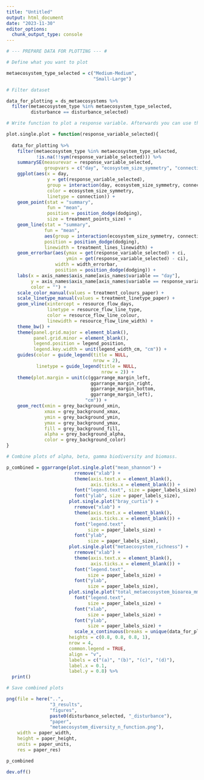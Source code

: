 ```yaml
---
title: "Untitled"
output: html_document
date: "2023-11-30"
editor_options: 
  chunk_output_type: console
---
```


```r

# --- PREPARE DATA FOR PLOTTING --- #

# Define what you want to plot

metaecosystem_type_selected = c("Medium-Medium",
                                "Small-Large")

# Filter dataset

data_for_plotting = ds_metaecosystems %>%
  filter(metaecosystem_type %in% metaecosystem_type_selected,
         disturbance == disturbance_selected)
```


```r

# Write function to plot a response variable. Afterwards you can use this function to plot alpha, beta, gamma diversity, and biomass.

plot.single.plot = function(response_variable_selected){
  
  data_for_plotting %>%
    filter(metaecosystem_type %in% metaecosystem_type_selected,
           !is.na(!!sym(response_variable_selected))) %>%
    summarySE(measurevar = response_variable_selected,
              groupvars = c("day", "ecosystem_size_symmetry", "connection")) %>%
    ggplot(aes(x = day,
               y = get(response_variable_selected),
               group = interaction(day, ecosystem_size_symmetry, connection),
               color = ecosystem_size_symmetry,
               linetype = connection)) +
    geom_point(stat = "summary",
               fun = "mean",
               position = position_dodge(dodging),
               size = treatment_points_size) +
    geom_line(stat = "summary",
              fun = "mean",
              aes(group = interaction(ecosystem_size_symmetry, connection)),
              position = position_dodge(dodging),
              linewidth = treatment_lines_linewidth) +
    geom_errorbar(aes(ymax = get(response_variable_selected) + ci,
                      ymin = get(response_variable_selected) - ci),
                  width = width_errorbar,
                  position = position_dodge(dodging)) +
    labs(x = axis_names$axis_name[axis_names$variable == "day"],
         y = axis_names$axis_name[axis_names$variable == response_variable_selected],
         color = "") +
    scale_color_manual(values = treatment_colours_paper) +
    scale_linetype_manual(values = treatment_linetype_paper) +
    geom_vline(xintercept = resource_flow_days,
               linetype = resource_flow_line_type,
               color = resource_flow_line_colour,
               linewidth = resource_flow_line_width) +
    theme_bw() +
    theme(panel.grid.major = element_blank(),
          panel.grid.minor = element_blank(),
          legend.position = legend_position,
          legend.key.width = unit(legend_width_cm, "cm")) +
    guides(color = guide_legend(title = NULL,
                                nrow = 2),
           linetype = guide_legend(title = NULL,
                                   nrow = 2)) +
    theme(plot.margin = unit(c(ggarrange_margin_left,
                               ggarrange_margin_right,
                               ggarrange_margin_bottom,
                               ggarrange_margin_left),
                             "cm")) +
    geom_rect(xmin = grey_background_xmin, 
              xmax = grey_background_xmax,
              ymin = grey_background_ymin, 
              ymax = grey_background_ymax, 
              fill = grey_background_fill, 
              alpha = grey_background_alpha,
              color = grey_background_color)
}
```

```r

# Combine plots of alpha, beta, gamma biodiversity and biomass.

p_combined = ggarrange(plot.single.plot("mean_shannon") +
                         rremove("xlab") +
                         theme(axis.text.x = element_blank(),
                               axis.ticks.x = element_blank()) +
                         font("legend.text", size = paper_labels_size) +
                         font("ylab", size = paper_labels_size),
                       plot.single.plot("bray_curtis") +
                         rremove("xlab") +
                         theme(axis.text.x = element_blank(),
                               axis.ticks.x = element_blank()) +
                         font("legend.text", 
                              size = paper_labels_size) +
                         font("ylab", 
                              size = paper_labels_size),
                       plot.single.plot("metaecosystem_richness") +
                         rremove("xlab") +
                         theme(axis.text.x = element_blank(),
                               axis.ticks.x = element_blank()) +
                         font("legend.text", 
                              size = paper_labels_size) +
                         font("ylab", 
                              size = paper_labels_size),
                       plot.single.plot("total_metaecosystem_bioarea_mm2") +
                         font("legend.text", 
                              size = paper_labels_size) +
                         font("xlab", 
                              size = paper_labels_size) +
                         font("ylab", 
                              size = paper_labels_size) +
                         scale_x_continuous(breaks = unique(data_for_plotting$day)),
                       heights = c(0.8, 0.8, 0.8, 1),
                       nrow = 4,
                       common.legend = TRUE,
                       align = "v",
                       labels = c("(a)", "(b)", "(c)", "(d)"),
                       label.x = 0.1,
                       label.y = 0.8) %>%
  print()
```

```r

# Save combined plots

png(file = here("..",
                "3_results", 
                "figures", 
                paste0(disturbance_selected, "_disturbance"), 
                "paper", 
                "metaecosystem_diversity_n_function.png"),
    width = paper_width,
    height = paper_height,
    units = paper_units,
    res = paper_res)

p_combined

dev.off()
```